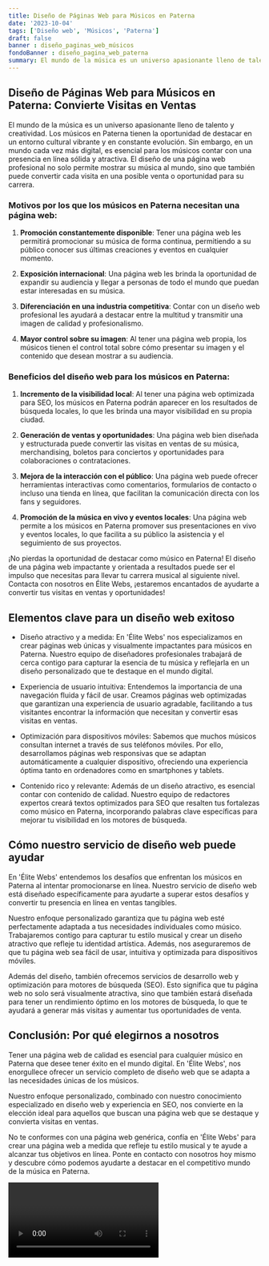```yaml
---
title: Diseño de Páginas Web para Músicos en Paterna
date: '2023-10-04'
tags: ['Diseño web', 'Músicos', 'Paterna']
draft: false
banner : diseño_paginas_web_músicos
fondoBanner : diseño_pagina_web_paterna
summary: El mundo de la música es un universo apasionante lleno de talento y creatividad. Los músicos en Paterna tienen la oportunidad de destacar en un entorno cultural vibrante y en constante evolución. Sin embargo, en un mundo cada vez más digital, es esencial para los músicos contar con una presencia en línea sólida y atractiva. El diseño de una página web profesional no solo permite mostrar su música al mundo, sino que también puede convertir cada visita en una posible venta o oportunidad para su carrera.
---
```


## Diseño de Páginas Web para Músicos en Paterna: Convierte Visitas en Ventas

El mundo de la música es un universo apasionante lleno de talento y creatividad. Los músicos en Paterna tienen la oportunidad de destacar en un entorno cultural vibrante y en constante evolución. Sin embargo, en un mundo cada vez más digital, es esencial para los músicos contar con una presencia en línea sólida y atractiva. El diseño de una página web profesional no solo permite mostrar su música al mundo, sino que también puede convertir cada visita en una posible venta o oportunidad para su carrera.

### Motivos por los que los músicos en Paterna necesitan una página web:

1. **Promoción constantemente disponible**: Tener una página web les permitirá promocionar su música de forma continua, permitiendo a su público conocer sus últimas creaciones y eventos en cualquier momento.

2. **Exposición internacional**: Una página web les brinda la oportunidad de expandir su audiencia y llegar a personas de todo el mundo que puedan estar interesadas en su música.

3. **Diferenciación en una industria competitiva**: Contar con un diseño web profesional les ayudará a destacar entre la multitud y transmitir una imagen de calidad y profesionalismo.

4. **Mayor control sobre su imagen**: Al tener una página web propia, los músicos tienen el control total sobre cómo presentar su imagen y el contenido que desean mostrar a su audiencia.

### Beneficios del diseño web para los músicos en Paterna:

1. **Incremento de la visibilidad local**: Al tener una página web optimizada para SEO, los músicos en Paterna podrán aparecer en los resultados de búsqueda locales, lo que les brinda una mayor visibilidad en su propia ciudad.

2. **Generación de ventas y oportunidades**: Una página web bien diseñada y estructurada puede convertir las visitas en ventas de su música, merchandising, boletos para conciertos y oportunidades para colaboraciones o contrataciones.

3. **Mejora de la interacción con el público**: Una página web puede ofrecer herramientas interactivas como comentarios, formularios de contacto o incluso una tienda en línea, que facilitan la comunicación directa con los fans y seguidores.

4. **Promoción de la música en vivo y eventos locales**: Una página web permite a los músicos en Paterna promover sus presentaciones en vivo y eventos locales, lo que facilita a su público la asistencia y el seguimiento de sus proyectos.

¡No pierdas la oportunidad de destacar como músico en Paterna! El diseño de una página web impactante y orientada a resultados puede ser el impulso que necesitas para llevar tu carrera musical al siguiente nivel. Contacta con nosotros en Élite Webs, ¡estaremos encantados de ayudarte a convertir tus visitas en ventas y oportunidades!

<GifSeo />

<Cta />

## Elementos clave para un diseño web exitoso

- Diseño atractivo y a medida: En 'Élite Webs' nos especializamos en crear páginas web únicas y visualmente impactantes para músicos en Paterna. Nuestro equipo de diseñadores profesionales trabajará de cerca contigo para capturar la esencia de tu música y reflejarla en un diseño personalizado que te destaque en el mundo digital.

- Experiencia de usuario intuitiva: Entendemos la importancia de una navegación fluida y fácil de usar. Creamos páginas web optimizadas que garantizan una experiencia de usuario agradable, facilitando a tus visitantes encontrar la información que necesitan y convertir esas visitas en ventas.

- Optimización para dispositivos móviles: Sabemos que muchos músicos consultan internet a través de sus teléfonos móviles. Por ello, desarrollamos páginas web responsivas que se adaptan automáticamente a cualquier dispositivo, ofreciendo una experiencia óptima tanto en ordenadores como en smartphones y tablets.

- Contenido rico y relevante: Además de un diseño atractivo, es esencial contar con contenido de calidad. Nuestro equipo de redactores expertos creará textos optimizados para SEO que resalten tus fortalezas como músico en Paterna, incorporando palabras clave específicas para mejorar tu visibilidad en los motores de búsqueda.

## Cómo nuestro servicio de diseño web puede ayudar

En 'Élite Webs' entendemos los desafíos que enfrentan los músicos en Paterna al intentar promocionarse en línea. Nuestro servicio de diseño web está diseñado específicamente para ayudarte a superar estos desafíos y convertir tu presencia en línea en ventas tangibles.

Nuestro enfoque personalizado garantiza que tu página web esté perfectamente adaptada a tus necesidades individuales como músico. Trabajaremos contigo para capturar tu estilo musical y crear un diseño atractivo que refleje tu identidad artística. Además, nos aseguraremos de que tu página web sea fácil de usar, intuitiva y optimizada para dispositivos móviles.

Además del diseño, también ofrecemos servicios de desarrollo web y optimización para motores de búsqueda (SEO). Esto significa que tu página web no solo será visualmente atractiva, sino que también estará diseñada para tener un rendimiento óptimo en los motores de búsqueda, lo que te ayudará a generar más visitas y aumentar tus oportunidades de venta.

## Conclusión: Por qué elegirnos a nosotros

Tener una página web de calidad es esencial para cualquier músico en Paterna que desee tener éxito en el mundo digital. En 'Élite Webs', nos enorgullece ofrecer un servicio completo de diseño web que se adapta a las necesidades únicas de los músicos.

Nuestro enfoque personalizado, combinado con nuestro conocimiento especializado en diseño web y experiencia en SEO, nos convierte en la elección ideal para aquellos que buscan una página web que se destaque y convierta visitas en ventas.

No te conformes con una página web genérica, confía en 'Élite Webs' para crear una página web a medida que refleje tu estilo musical y te ayude a alcanzar tus objetivos en línea. Ponte en contacto con nosotros hoy mismo y descubre cómo podemos ayudarte a destacar en el competitivo mundo de la música en Paterna.

<Video />

<CtaBot job='Músicos' city='Paterna'/>

<Gmaps query='Paterna+españa+maps' />